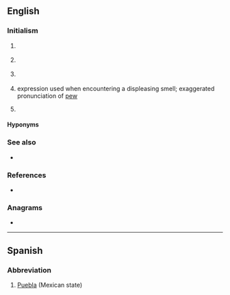 {{also|Appendix:Variations of "pu"}}
==English==

===Initialism===
{{en-noun}}

# {{lb|en|computing}} {{initialism of|[[processing|Processing]] [[unit|Unit]]|lang=en}}
# {{lb|en|Internet slang}} {{initialism of|[[pickup|PickUp]]|lang=en}} {{gloss|as in, [[pickup artist]]}}
# {{lb|en|linguistics}} {{initialism of|[[prosodic|Prosodic]] [[unit|Unit]]|lang=en}} {{gloss|IU for intonation unit is preferred}}
# {{lb|en|slang}} expression used when encountering a displeasing smell; exaggerated pronunciation of [[pew]]
# {{lb|en|organic compound}} {{initialism of|[[polyurethane|PolyUrethane]]|lang=en}}

====Hyponyms====
{{hyp4|title=computing
|CPU
|GPU
|NPU
|PPU
|SPU
|TPU
|VPU
|lang=en}}
{{hyp3|title=computing
|DSP
|FPGA
|SPE
|lang=en}}

===See also===
* {{sense|polyurethane}} {{l|en|ePTFE}}

===References===
* {{pedia}}

===Anagrams===
* {{anagrams|en|U.P.|UP|up|up-}}

----

==Spanish==

===Abbreviation===
{{rfc-header|Abbreviation}}
{{head|es|abbreviation}}

# [[Puebla]] (Mexican state)